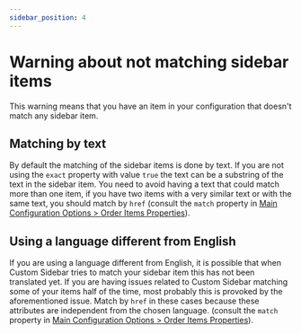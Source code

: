 ```yaml
---
sidebar_position: 4
---
```


# Warning about not matching sidebar items

This warning means that you have an item in your configuration that doesn't match any sidebar item.

## Matching by text

By default the matching of the sidebar items is done by text. If you are not using the `exact` property with value `true` the text can be a substring of the text in the sidebar item. You need to avoid having a text that could match more than one item, if you have two items with a very similar text or with the same text, you should match by `href` (consult the `match` property in [Main Configuration Options > Order Items Properties](../configuration/main-configuration-options#order-items-properties)).

## Using a language different from English

If you are using a language different from English, it is possible that when Custom Sidebar tries to match your sidebar item this has not been translated yet. If you are having issues related to Custom Sidebar matching some of your items half of the time, most probably this is provoked by the aforementioned issue. Match by `href` in these cases because these attributes are independent from the chosen language. (consult the `match` property in [Main Configuration Options > Order Items Properties](../configuration/main-configuration-options#order-items-properties)).
